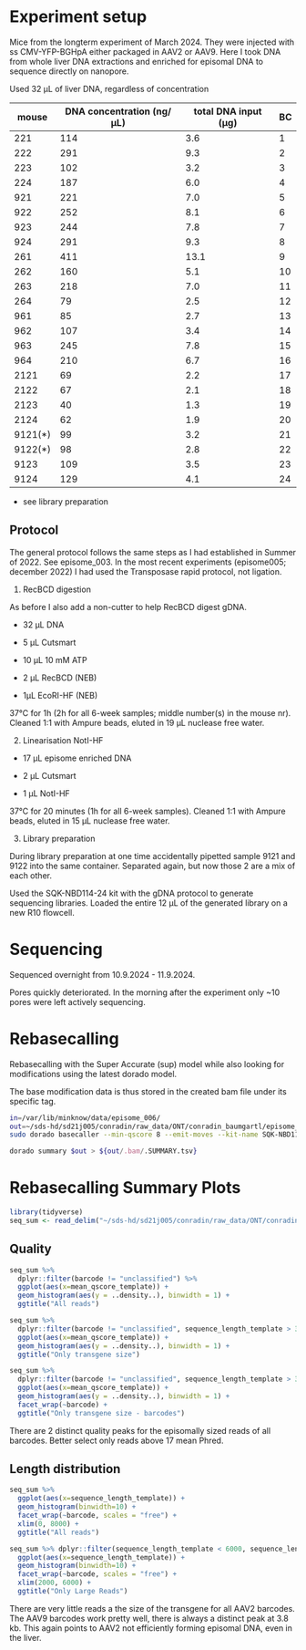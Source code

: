 # Experiment setup

Mice from the longterm experiment of March 2024. They were injected with ss CMV-YFP-BGHpA either packaged in AAV2 or AAV9. Here I took DNA from whole liver DNA extractions and enriched for episomal DNA to sequence directly on nanopore.

Used 32 µL of liver DNA, regardless of concentration

| mouse    | DNA concentration (ng/µL) | total DNA input (µg) | BC |
|----------|---------------------------|----------------------|----|
| 221      | 114                       | 3.6                  | 1  |
| 222      | 291                       | 9.3                  | 2  |
| 223      | 102                       | 3.2                  | 3  |
| 224      | 187                       | 6.0                  | 4  |
| 921      | 221                       | 7.0                  | 5  |
| 922      | 252                       | 8.1                  | 6  |
| 923      | 244                       | 7.8                  | 7  |
| 924      | 291                       | 9.3                  | 8  |
| 261      | 411                       | 13.1                 | 9  |
| 262      | 160                       | 5.1                  | 10 |
| 263      | 218                       | 7.0                  | 11 |
| 264      | 79                        | 2.5                  | 12 |
| 961      | 85                        | 2.7                  | 13 |
| 962      | 107                       | 3.4                  | 14 |
| 963      | 245                       | 7.8                  | 15 |
| 964      | 210                       | 6.7                  | 16 |
| 2121     | 69                        | 2.2                  | 17 |
| 2122     | 67                        | 2.1                  | 18 |
| 2123     | 40                        | 1.3                  | 19 |
| 2124     | 62                        | 1.9                  | 20 |
| 9121(*)  | 99                        | 3.2                  | 21 |
| 9122(*)  | 98                        | 2.8                  | 22 |
| 9123     | 109                       | 3.5                  | 23 |
| 9124     | 129                       | 4.1                  | 24 |


* see library preparation


## Protocol

The general protocol follows the same steps as I had established in Summer of 2022. See episome_003. In the most recent experiments (episome005; december 2022) I had used the Transposase rapid protocol, not ligation.

1. RecBCD digestion

As before I also add a non-cutter to help RecBCD digest gDNA.

* 32 µL DNA

* 5 µL Cutsmart

* 10 µL 10 mM ATP

* 2 µL RecBCD (NEB)

* 1µL EcoRI-HF (NEB)

37°C for 1h (2h for all 6-week samples; middle number(s) in the mouse nr). Cleaned 1:1 with Ampure beads, eluted in 19 µL nuclease free water.


2. Linearisation NotI-HF

* 17 µL episome enriched DNA

* 2 µL Cutsmart

* 1 µL NotI-HF

37°C for 20 minutes (1h for all 6-week samples). Cleaned 1:1 with Ampure beads, eluted in 15 µL nuclease free water.


3. Library preparation

During library preparation at one time accidentally pipetted sample 9121 and 9122 into the same container. Separated again, but now those 2 are a mix of each other.

Used the SQK-NBD114-24 kit with the gDNA protocol to generate sequencing libraries. Loaded the entire 12 µL of the generated library on a new R10 flowcell.


# Sequencing

Sequenced overnight from 10.9.2024 - 11.9.2024.

Pores quickly deteriorated. In the morning after the experiment only ~10 pores were left actively sequencing.

# Rebasecalling

Rebasecalling with the Super Accurate (sup) model while also looking for modifications using the latest dorado model.

The base modification data is thus stored in the created bam file under its specific tag.

```bash
in=/var/lib/minknow/data/episome_006/
out=~/sds-hd/sd21j005/conradin/raw_data/ONT/conradin_baumgartl/episome_006/reb/LTmouse.combined.test.bam
sudo dorado basecaller --min-qscore 8 --emit-moves --kit-name SQK-NBD114-24 -r sup,5mCG_5hmCG $in > $out

dorado summary $out > ${out/.bam/.SUMMARY.tsv}
```


# Rebasecalling Summary Plots

```r
library(tidyverse)
seq_sum <- read_delim("~/sds-hd/sd21j005/conradin/raw_data/ONT/conradin_baumgartl/episome_006/reb/LTmouse.combined.SUMMARY.tsv")
```

## Quality

```r
seq_sum %>% 
  dplyr::filter(barcode != "unclassified") %>% 
  ggplot(aes(x=mean_qscore_template)) +
  geom_histogram(aes(y = ..density..), binwidth = 1) +
  ggtitle("All reads")

seq_sum %>% 
  dplyr::filter(barcode != "unclassified", sequence_length_template > 3000, sequence_length_template < 5000) %>% 
  ggplot(aes(x=mean_qscore_template)) +
  geom_histogram(aes(y = ..density..), binwidth = 1) +
  ggtitle("Only transgene size")

seq_sum %>% 
  dplyr::filter(barcode != "unclassified", sequence_length_template > 3000, sequence_length_template < 5000) %>% 
  ggplot(aes(x=mean_qscore_template)) +
  geom_histogram(aes(y = ..density..), binwidth = 1) +
  facet_wrap(~barcode) +
  ggtitle("Only transgene size - barcodes")
```

There are 2 distinct quality peaks for the episomally sized reads of all barcodes. Better select only reads above 17 mean Phred.

## Length distribution

```r
seq_sum %>%
  ggplot(aes(x=sequence_length_template)) +
  geom_histogram(binwidth=10) +
  facet_wrap(~barcode, scales = "free") +
  xlim(0, 8000) +
  ggtitle("All reads")

seq_sum %>% dplyr::filter(sequence_length_template < 6000, sequence_length_template > 2000) %>% 
  ggplot(aes(x=sequence_length_template)) +
  geom_histogram(binwidth=10) +
  facet_wrap(~barcode, scales = "free") +
  xlim(2000, 6000) +
  ggtitle("Only Large Reads")
```

There are very little reads a the size of the transgene for all AAV2 barcodes. The AAV9 barcodes work pretty well, there is always a distinct peak at 3.8 kb. This again points to AAV2 not efficiently forming episomal DNA, even in the liver.
